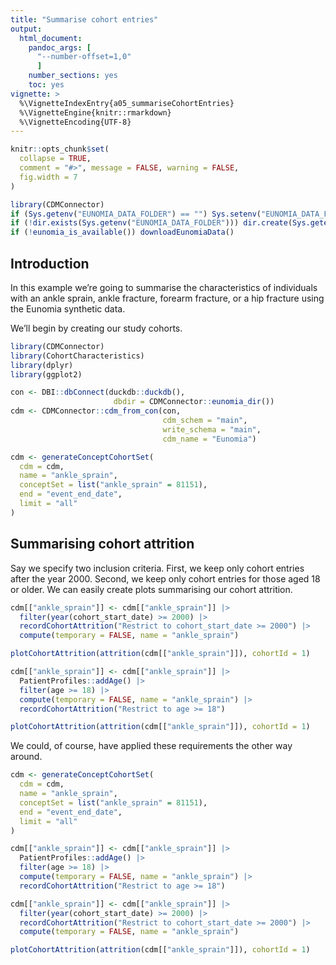 ```yaml
---
title: "Summarise cohort entries"
output: 
  html_document:
    pandoc_args: [
      "--number-offset=1,0"
      ]
    number_sections: yes
    toc: yes
vignette: >
  %\VignetteIndexEntry{a05_summariseCohortEntries}
  %\VignetteEngine{knitr::rmarkdown}
  %\VignetteEncoding{UTF-8}
---
```


```r
knitr::opts_chunk$set(
  collapse = TRUE,
  comment = "#>", message = FALSE, warning = FALSE, 
  fig.width = 7
)

library(CDMConnector)
if (Sys.getenv("EUNOMIA_DATA_FOLDER") == "") Sys.setenv("EUNOMIA_DATA_FOLDER" = tempdir())
if (!dir.exists(Sys.getenv("EUNOMIA_DATA_FOLDER"))) dir.create(Sys.getenv("EUNOMIA_DATA_FOLDER"))
if (!eunomia_is_available()) downloadEunomiaData()
```

## Introduction
In this example we're going to summarise the characteristics of individuals with an ankle sprain, ankle fracture, forearm fracture, or a hip fracture using the Eunomia synthetic data. 

We'll begin by creating our study cohorts.

```r
library(CDMConnector)
library(CohortCharacteristics)
library(dplyr)
library(ggplot2)

con <- DBI::dbConnect(duckdb::duckdb(),
                       dbdir = CDMConnector::eunomia_dir())
cdm <- CDMConnector::cdm_from_con(con,
                                  cdm_schem = "main",
                                  write_schema = "main", 
                                  cdm_name = "Eunomia")

cdm <- generateConceptCohortSet(
  cdm = cdm,
  name = "ankle_sprain",
  conceptSet = list("ankle_sprain" = 81151),
  end = "event_end_date",
  limit = "all"
)
```

## Summarising cohort attrition
Say we specify two inclusion criteria. First, we keep only cohort entries after the year 2000. Second, we keep only cohort entries for those aged 18 or older. We can easily create plots summarising our cohort attrition.

```r
cdm[["ankle_sprain"]] <- cdm[["ankle_sprain"]] |>
  filter(year(cohort_start_date) >= 2000) |>
  recordCohortAttrition("Restrict to cohort_start_date >= 2000") |>
  compute(temporary = FALSE, name = "ankle_sprain")

plotCohortAttrition(attrition(cdm[["ankle_sprain"]]), cohortId = 1)
```

```r
cdm[["ankle_sprain"]] <- cdm[["ankle_sprain"]] |>
  PatientProfiles::addAge() |> 
  filter(age >= 18) |>
  compute(temporary = FALSE, name = "ankle_sprain") |> 
  recordCohortAttrition("Restrict to age >= 18")

plotCohortAttrition(attrition(cdm[["ankle_sprain"]]), cohortId = 1)  
```

We could, of course, have applied these requirements the other way around.

```r
cdm <- generateConceptCohortSet(
  cdm = cdm,
  name = "ankle_sprain",
  conceptSet = list("ankle_sprain" = 81151),
  end = "event_end_date",
  limit = "all"
)

cdm[["ankle_sprain"]] <- cdm[["ankle_sprain"]] |>
  PatientProfiles::addAge() |> 
  filter(age >= 18) |>
  compute(temporary = FALSE, name = "ankle_sprain") |> 
  recordCohortAttrition("Restrict to age >= 18")

cdm[["ankle_sprain"]] <- cdm[["ankle_sprain"]] |>
  filter(year(cohort_start_date) >= 2000) |>
  recordCohortAttrition("Restrict to cohort_start_date >= 2000") |>
  compute(temporary = FALSE, name = "ankle_sprain")

plotCohortAttrition(attrition(cdm[["ankle_sprain"]]), cohortId = 1)  
```

